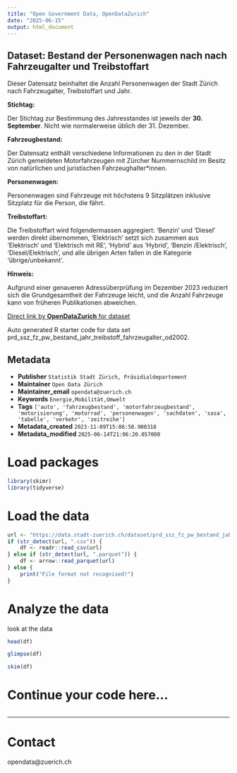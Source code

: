 ```yaml
---
title: "Open Government Data, OpenDataZurich"
date: "2025-06-15"
output: html_document
---
```


## Dataset: Bestand der Personenwagen nach nach Fahrzeugalter und Treibstoffart

Dieser Datensatz beinhaltet die Anzahl Personenwagen der Stadt Zürich nach Fahrzeugalter, Treibstoffart und Jahr. 


**Stichtag:**

Der Stichtag zur Bestimmung des Jahresstandes ist jeweils der **30. September**. Nicht wie normalerweise üblich der 31. Dezember.


[]()

**Fahrzeugbestand:**

Der Datensatz enthält verschiedene Informationen zu den in der Stadt Zürich gemeldeten Motorfahrzeugen mit Zürcher Nummernschild im Besitz von natürlichen und juristischen Fahrzeughalter*innen.

[]()

**Personenwagen:**

Personenwagen sind Fahrzeuge mit höchstens 9 Sitzplätzen inklusive Sitzplatz für die Person, die fährt.

[]()

**Treibstoffart:**

Die Treibstoffart wird folgendermassen aggregiert: 'Benzin' und 'Diesel' werden direkt übernommen, 'Elektrisch' setzt sich zusammen aus 'Elektrisch' und 'Elektrisch mit RE', 'Hybrid' aus 'Hybrid', 'Benzin /Elektrisch', 'Diesel/Elektrisch', und alle übrigen Arten fallen in die Kategorie 'übrige/unbekannt'.

[]()

**Hinweis:**

Aufgrund einer genaueren Adressüberprüfung im Dezember 2023 reduziert sich die Grundgesamtheit der Fahrzeuge leicht, und die Anzahl Fahrzeuge kann von früheren Publikationen abweichen.

[]()



[Direct link by **OpenDataZurich** for dataset](https://data.stadt-zuerich.ch/dataset/prd_ssz_fz_pw_bestand_jahr_treibstoff_fahrzeugalter_od2002)

Auto generated R starter code for data set prd_ssz_fz_pw_bestand_jahr_treibstoff_fahrzeugalter_od2002.

## Metadata

- **Publisher** `Statistik Stadt Zürich, Präsidialdepartement`
- **Maintainer** `Open Data Zürich`
- **Maintainer_email** `opendata@zuerich.ch`
- **Keywords** `Energie,Mobilität,Umwelt`
- **Tags** `['auto', 'fahrzeugbestand', 'motorfahrzeugbestand', 'motorisierung', 'motorrad', 'personenwagen', 'sachdaten', 'sasa', 'tabelle', 'verkehr', 'zeitreihe']`
- **Metadata_created** `2023-11-09T15:06:50.900318`
- **Metadata_modified** `2025-06-14T21:06:20.057008`


# Load packages

```r
library(skimr)
library(tidyverse)
```

# Load the data

```r
url <- "https://data.stadt-zuerich.ch/dataset/prd_ssz_fz_pw_bestand_jahr_treibstoff_fahrzeugalter_od2002/download/VER200OD2002.csv"
if (str_detect(url, ".csv")) {
    df <- readr::read_csv(url)
} else if (str_detect(url, ".parquet")) {
    df <- arrow::read_parquet(url)
} else {
    print("File format not recognised!")
}
```

# Analyze the data

look at the data
```r
head(df)
```

```r
glimpse(df)
```

```r
skim(df)
```

# Continue your code here...

```r

```

------------------------------------------------------------------------

# Contact

opendata@zuerich.ch
